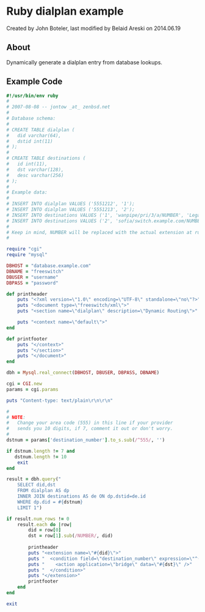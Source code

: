 
# Ruby dialplan example 

 Created by  John Boteler, last modified by  Belaid Areski on 2014.06.19

## About

Dynamically generate a dialplan entry from database lookups.

## Example Code

```ruby
#!/usr/bin/env ruby
#
# 2007-08-08 -- jontow _at_ zenbsd.net
#
# Database schema:
#
# CREATE TABLE dialplan (
#   did varchar(64),
#   dstid int(11)
# );
#
# CREATE TABLE destinations (
#   id int(11),
#   dst varchar(128),
#   desc varchar(256)
# );
#
# Example data:
#
# INSERT INTO dialplan VALUES ('5551212', '1');
# INSERT INTO dialplan VALUES ('5551213', '2');
# INSERT INTO destinations VALUES ('1', 'wanpipe/pri/3/a/NUMBER', 'Legacy PBX');
# INSERT INTO destinations VALUES ('2', 'sofia/switch.example.com/NUMBER@newpbx.example.com', 'New PBX');
#
# Keep in mind, NUMBER will be replaced with the actual extension at runtime.
#

require "cgi"
require "mysql"

DBHOST = "database.example.com"
DBNAME = "freeswitch"
DBUSER = "username"
DBPASS = "password"

def printheader
	puts "<?xml version=\"1.0\" encoding=\"UTF-8\" standalone=\"no\"?>"
	puts "<document type=\"freeswitch/xml\">"
	puts "<section name=\"dialplan\" description=\"Dynamic Routing\">"

	puts "<context name=\"default\">"
end

def printfooter
	puts "</context>"
	puts "</section>"
	puts "</document>"
end

dbh = Mysql.real_connect(DBHOST, DBUSER, DBPASS, DBNAME)

cgi = CGI.new
params = cgi.params

puts "Content-type: text/plain\r\n\r\n"

#
# NOTE: 
#   Change your area code (555) in this line if your provider
#   sends you 10 digits, if 7, comment it out or don't worry.
#
dstnum = params['destination_number'].to_s.sub(/^555/, '')

if dstnum.length != 7 and
   dstnum.length != 10
	exit
end

result = dbh.query("
	SELECT did,dst
	FROM dialplan AS dp
	INNER JOIN destinations AS de ON dp.dstid=de.id
	WHERE dp.did = #{dstnum}
	LIMIT 1")

if result.num_rows != 0
	result.each do |row|
		did = row[0]
		dst = row[1].sub(/NUMBER/, did)
	
		printheader
		puts "<extension name=\"#{did}\">"
		puts "  <condition field=\"destination_number\" expression=\"^(?:[0-9]{3}|)#{did}$\">"
		puts "    <action application=\"bridge\" data=\"#{dst}\" />"
		puts "  </condition>"
		puts "</extension>"
		printfooter
	end
end

exit
```


